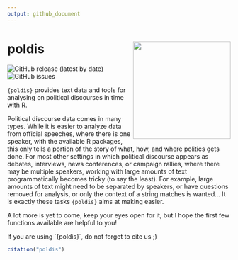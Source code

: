 ```yaml
---
output: github_document
---
```

# poldis <img src="inst/poldishexlogo.png" align="right" width="220"/>

<!-- badges: start -->
![GitHub release (latest by date)](https://img.shields.io/github/v/release/henriquesposito/poldis)
![GitHub issues](https://img.shields.io/github/issues-raw/henriquesposito/poldis)
<!-- badges: end -->

`{poldis}` provides text data and tools for analysing on political discourses in time with R. 

Political discourse data comes in many types.
While it is easier to analyze data from official speeches,
where there is one speaker,
with the available R packages,
this only tells a portion of the story of what, how, and where politics gets done.
For most other settings in which political discourse appears as debates,
interviews, news conferences, or campaign rallies,
where there may be multiple speakers,
working with large amounts of text programmatically becomes tricky (to say the least).
For example, large amounts of text might need to be separated by speakers,
or have questions removed for analysis,
or only the context of a string matches is wanted...
It is exactly these tasks `{poldis}` aims at making easier.

A lot more is yet to come, keep your eyes open for it,
but I hope the first few functions available are helpful to you!

If you are using ´{poldis}´, do not forget to cite us ;)

``` r
citation("poldis")
```
